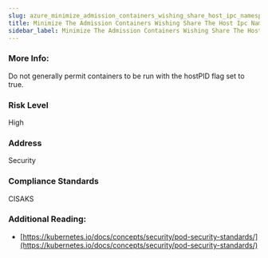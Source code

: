 ```yaml
---
slug: azure_minimize_admission_containers_wishing_share_host_ipc_namespace
title: Minimize The Admission Containers Wishing Share The Host Ipc Namespace
sidebar_label: Minimize The Admission Containers Wishing Share The Host Ipc Namespace
---
```


### More Info:

Do not generally permit containers to be run with the hostPID flag set to true.

### Risk Level

High

### Address

Security

### Compliance Standards

CISAKS

### Additional Reading:

- [https://kubernetes.io/docs/concepts/security/pod-security-standards/](https://kubernetes.io/docs/concepts/security/pod-security-standards/) 

